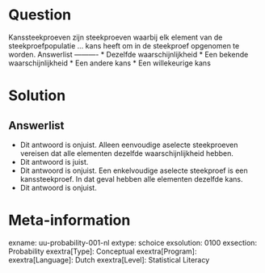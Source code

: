 Question
========
  
Kanssteekproeven zijn steekproeven waarbij elk element van de steekproefpopulatie ... kans heeft om in de steekproef opgenomen te worden. 
Answerlist
----------
* Dezelfde waarschijnlijkheid
* Een bekende waarschijnlijkheid
* Een andere kans
* Een willekeurige kans

Solution
========

Answerlist
----------
* Dit antwoord is onjuist. Alleen eenvoudige aselecte steekproeven vereisen dat alle elementen dezelfde waarschijnlijkheid hebben.
* Dit antwoord is juist.
* Dit antwoord is onjuist. Een enkelvoudige aselecte steekproef is een kanssteekproef. In dat geval hebben alle elementen dezelfde kans.
* Dit antwoord is onjuist.

Meta-information
================
exname: uu-probability-001-nl
extype: schoice
exsolution: 0100
exsection: Probability
exextra[Type]: Conceptual
exextra[Program]: 
exextra[Language]: Dutch
exextra[Level]: Statistical Literacy
